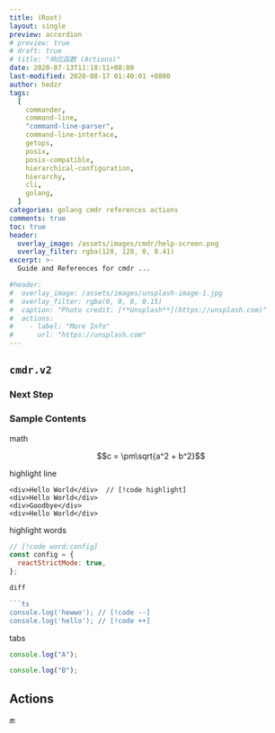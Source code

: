 ```yaml
---
title: (Root)
layout: single
preview: accordion
# preview: true
# draft: true
# title: "响应函数 (Actions)"
date: 2020-07-13T11:18:11+08:00
last-modified: 2020-08-17 01:40:01 +0800
author: hedzr
tags:
  [
    commander,
    command-line,
    "command-line-parser",
    command-line-interface,
    getops,
    posix,
    posix-compatible,
    hierarchical-configuration,
    hierarchy,
    cli,
    golang,
  ]
categories: golang cmdr references actions
comments: true
toc: true
header:
  overlay_image: /assets/images/cmdr/help-screen.png
  overlay_filter: rgba(128, 128, 0, 0.41)
excerpt: >-
  Guide and References for cmdr ...

#header:
#  overlay_image: /assets/images/unsplash-image-1.jpg
#  overlay_filter: rgba(0, 0, 0, 0.15)
#  caption: "Photo credit: [**Unsplash**](https://unsplash.com)"
#  actions:
#    - label: "More Info"
#      url: "https://unsplash.com"
---
```


## `cmdr.v2`

### Next Step

<Cards>
  <Card title="Examples" href="../examples/" />
</Cards>

### Sample Contents

math

```math
c = \pm\sqrt{a^2 + b^2}
```

highlight line

```tsx
<div>Hello World</div>  // [!code highlight]
<div>Hello World</div>
<div>Goodbye</div>
<div>Hello World</div>
```

highlight words

````js
// [!code word:config]
const config = {
  reactStrictMode: true,
};

diff

```ts
console.log('hewwo'); // [!code --]
console.log('hello'); // [!code ++]
````

tabs

```ts tab="Tab 1"
console.log("A");
```

```ts tab="Tab 2"
console.log("B");
```

## Actions

🔚
